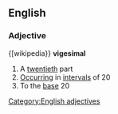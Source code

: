 ==English==
===Adjective===
{[wikipedia}}
'''vigesimal'''
#A [[twentieth]] part
#[[Occurring]] in [[interval]]s of 20
#To the [[base]] 20
[[Category:English adjectives]]